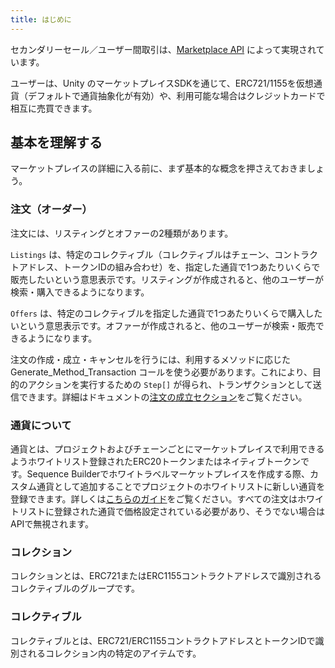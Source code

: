 ```yaml
---
title: はじめに
---
```


セカンダリーセール／ユーザー間取引は、[Marketplace API](/api-references/marketplace/overview) によって実現されています。

ユーザーは、Unity のマーケットプレイスSDKを通じて、ERC721/1155を仮想通貨（デフォルトで通貨抽象化が有効）や、利用可能な場合はクレジットカードで相互に売買できます。

## 基本を理解する
マーケットプレイスの詳細に入る前に、まず基本的な概念を押さえておきましょう。

### 注文（オーダー）
注文には、リスティングとオファーの2種類があります。

`Listings` は、特定のコレクティブル（コレクティブルはチェーン、コントラクトアドレス、トークンIDの組み合わせ）を、指定した通貨で1つあたりいくらで販売したいという意思表示です。リスティングが作成されると、他のユーザーが検索・購入できるようになります。

`Offers` は、特定のコレクティブルを指定した通貨で1つあたりいくらで購入したいという意思表示です。オファーが作成されると、他のユーザーが検索・販売できるようになります。

注文の作成・成立・キャンセルを行うには、利用するメソッドに応じた Generate\_Method\_Transaction コールを使う必要があります。これにより、目的のアクションを実行するための `Step[]` が得られ、トランザクションとして送信できます。詳細はドキュメントの[注文の成立セクション](/sdk/unity/monetization/secondary-sales/how-it-works/filling-orders)をご覧ください。

### 通貨について
通貨とは、プロジェクトおよびチェーンごとにマーケットプレイスで利用できるようホワイトリスト登録されたERC20トークンまたはネイティブトークンです。Sequence Builderでホワイトラベルマーケットプレイスを作成する際、カスタム通貨として追加することでプロジェクトのホワイトリストに新しい通貨を登録できます。詳しくは[こちらのガイド](http://localhost:5173/solutions/marketplaces/white-label-marketplace/guide#add-a-custom-currency)をご覧ください。すべての注文はホワイトリストに登録された通貨で価格設定されている必要があり、そうでない場合はAPIで無視されます。

### コレクション
コレクションとは、ERC721またはERC1155コントラクトアドレスで識別されるコレクティブルのグループです。

### コレクティブル
コレクティブルとは、ERC721/ERC1155コントラクトアドレスとトークンIDで識別されるコレクション内の特定のアイテムです。